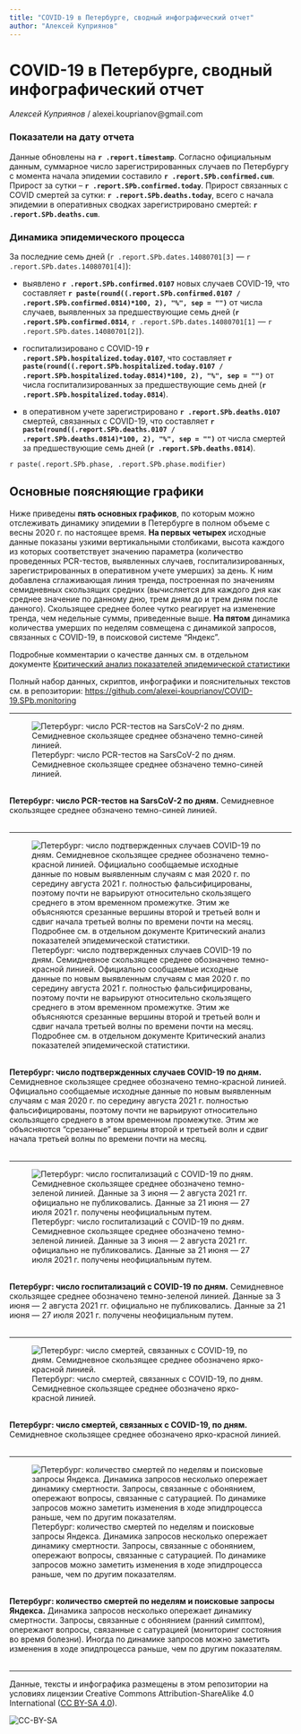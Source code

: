 ```yaml
---
title: "COVID-19 в Петербурге, сводный инфографический отчет"
author: "Алексей Куприянов"
---
```


# COVID-19 в Петербурге, сводный инфографический отчет

*Алексей Куприянов* / alexei.kouprianov@gmail.com

### Показатели на дату отчета

Данные обновлены на **`r .report.timestamp`**. 
Согласно официальным данным, суммарное число зарегистрированных случаев по Петербургу c момента начала эпидемии составило **`r .report.SPb.confirmed.cum`**. 
Прирост за сутки -- **`r .report.SPb.confirmed.today`**. 
Прирост связанных с COVID смертей за сутки: **`r .report.SPb.deaths.today`**, 
всего с начала эпидемии в оперативных сводках зарегистрировано смертей: **`r .report.SPb.deaths.cum`**.

### Динамика эпидемического процесса

За последние семь дней (`r .report.SPb.dates.14080701[3]` --- `r .report.SPb.dates.14080701[4]`): 

* выявлено **`r .report.SPb.confirmed.0107`** новых случаев COVID-19, что составляет **`r paste(round((.report.SPb.confirmed.0107 / .report.SPb.confirmed.0814)*100, 2), "%", sep = "")`** от числа случаев, выявленных за предшествующие семь дней (**`r .report.SPb.confirmed.0814`**, `r .report.SPb.dates.14080701[1]` --- `r .report.SPb.dates.14080701[2]`).

* госпитализировано c COVID-19 **`r .report.SPb.hospitalized.today.0107`**, что составляет **`r paste(round((.report.SPb.hospitalized.today.0107 / .report.SPb.hospitalized.today.0814)*100, 2), "%", sep = "")`** от числа госпитализированных за предшествующие семь дней (**`r .report.SPb.hospitalized.today.0814`**).

* в оперативном учете зарегистрировано **`r .report.SPb.deaths.0107`** смертей, связанных с COVID-19, что составляет **`r paste(round((.report.SPb.deaths.0107 / .report.SPb.deaths.0814)*100, 2), "%", sep = "")`** от числа смертей за предшествующие семь дней (**`r .report.SPb.deaths.0814`**).

`r paste(.report.SPb.phase, .report.SPb.phase.modifier)`

## Основные поясняющие графики

Ниже приведены **пять основных графиков**, по которым можно отслеживать динамику эпидемии в Петербурге в полном объеме с весны 2020 г. по настоящее время. **На первых четырех** исходные данные показаны узкими вертикальными столбиками, высота каждого из которых соответствует значению параметра (количество проведенных PCR-тестов, выявленных случаев, госпитализированных, зарегистрированных в оперативном учете умерших) за день. К ним добавлена сглаживающая линия тренда, построенная по значениям семидневных скользящих средних (вычисляется для каждого дня как среднее значение по данному дню, трем дням до и трем дням после данного). Скользящее среднее более чутко реагирует на изменение тренда, чем недельные суммы, приведенные выше. **На пятом** динамика количества умерших по неделям совмещена с динамикой запросов, связанных с COVID-19, в поисковой системе "Яндекс".

Подробные комментарии о качестве данных см. в отдельном документе [Критический анализ показателей эпидемической статистики](SPb.COVID-19.data_critique.md)

Полный набор данных, скриптов, инфографики и пояснительных текстов см. в репозитории: [https://github.com/alexei-kouprianov/COVID-19.SPb.monitoring](https://github.com/alexei-kouprianov/COVID-19.SPb.monitoring)

---

![Петербург: число PCR-тестов на SarsCoV-2 по дням. Семидневное скользящее среднее обзначено темно-синей линией.](../plots/SPb.COVID-19.PCR_tests.mini.png "Петербург: число PCR-тестов на SarsCoV-2 по дням. Семидневное скользящее среднее обзначено темно-синей линией.")
<figcaption><br />**Петербург: число PCR-тестов на SarsCoV-2 по дням.** Семидневное скользящее среднее обзначено темно-синей линией.<br /><br /></figcaption>

---

![Петербург: число подтвержденных случаев COVID-19 по дням. Семидневное скользящее среднее обозначено темно-красной линией. Официально сообщаемые исходные данные по новым выявленным случаям с мая 2020 г. по середину августа 2021 г. полностью фальсифицированы, поэтому почти не варьируют относительно скользящего среднего в этом временном промежутке. Этим же объясняются срезанные вершины второй и третьей волн и сдвиг начала третьей волны по времени почти на месяц. Подробнее см. в отдельном документе Критический анализ показателей эпидемической статистики.](../plots/SPb.COVID-19.confirmed.mini.png "Петербург: число подтвержденных случаев COVID-19 по дням. Семидневное скользящее среднее обозначено темно-красной линией. Официально сообщаемые исходные данные по новым выявленным случаям с мая 2020 г. по середину августа 2021 г. полностью фальсифицированы, поэтому почти не варьируют относительно скользящего среднего в этом временном промежутке. Этим же объясняются срезанные вершины второй и третьей волн и сдвиг начала третьей волны по времени почти на месяц. Подробнее см. в отдельном документе Критический анализ показателей эпидемической статистики.")
<figcaption><br />**Петербург: число подтвержденных случаев COVID-19 по дням.** Семидневное скользящее среднее обозначено темно-красной линией. Официально сообщаемые исходные данные по новым выявленным случаям с мая 2020 г. по середину августа 2021 г. полностью фальсифицированы, поэтому почти не варьируют относительно скользящего среднего в этом временном промежутке. Этим же объясняются "срезанные" вершины второй и третьей волн и сдвиг начала третьей волны по времени почти на месяц.<br /><br /></figcaption>

---

![Петербург: число госпитализаций с COVID-19 по дням. Cемидневное скользящее среднее обозначено темно-зеленой линией. Данные за 3 июня --- 2 августа 2021 гг. официально не публиковались. Данные за 21 июня --- 27 июля 2021 г. получены неофициальным путем.](../plots/SPb.COVID-19.hospitalized_today.mini.png "Петербург: число госпитализаций с COVID-19 по дням. Cемидневное скользящее среднее обозначено темно-зеленой линией. Данные за 3 июня --- 2 августа 2021 гг. официально не публиковались. Данные за 21 июня --- 27 июля 2021 г. получены неофициальным путем.")
<figcaption><br />**Петербург: число госпитализаций с COVID-19 по дням.** Cемидневное скользящее среднее обозначено темно-зеленой линией. Данные за 3 июня --- 2 августа 2021 гг. официально не публиковались. Данные за 21 июня --- 27 июля 2021 г. получены неофициальным путем.<br /><br /></figcaption>

---

![Петербург: число смертей, связанных с COVID-19, по дням. Семидневное скользящее среднее обозначено ярко-красной линией.](../plots/SPb.COVID-19.deaths.mini.png "Петербург: число смертей, связанных с COVID-19, по дням. Семидневное скользящее среднее обозначено ярко-красной линией.")
<figcaption><br />**Петербург: число смертей, связанных с COVID-19, по дням.** Семидневное скользящее среднее обозначено ярко-красной линией.<br /><br /></figcaption>

---

![Петербург: количество смертей по неделям и поисковые запросы Яндекса. Динамика запросов несколько опережает динамику смертности. Запросы, связанные с обонянием, опережают вопросы, связанные с сатурацией. По динамике запросов можно заметить изменения в ходе эпидпроцесса раньше, чем по другим показателям.](../plots/SPb.COVID-19.Yandex_vs_deaths.mini.png "Петербург: количество смертей по неделям и поисковые запросы Яндекса. Динамика запросов несколько опережает динамику смертности. Запросы, связанные с обонянием, опережают вопросы, связанные с сатурацией. По динамике запросов можно заметить изменения в ходе эпидпроцесса раньше, чем по другим показателям.")
<figcaption><br />**Петербург: количество смертей по неделям и поисковые запросы Яндекса.** Динамика запросов несколько опережает динамику смертности. Запросы, связанные с обонянием (ранний симптом), опережают вопросы, связанные с сатурацией (мониторинг состояния во время болезни). Иногда по динамике запросов можно заметить изменения в ходе эпидпроцесса раньше, чем по другим показателям.<br /><br /></figcaption>

---

Данные, тексты и инфографика размещены в этом репозитории на условиях лицензии Creative Commons Attribution-ShareAlike 4.0 International ([CC BY-SA 4.0](https://creativecommons.org/licenses/by-sa/4.0/)).

![](../misc/CC-BY-SA-icon.png "CC-BY-SA")
